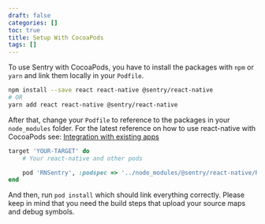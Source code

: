 ```yaml
---
draft: false
categories: []
toc: true
title: Setup With CocoaPods
tags: []
---
```

To use Sentry with CocoaPods, you have to install the packages with `npm` or `yarn` and link them locally in your `Podfile`.

```bash
npm install --save react react-native @sentry/react-native
# OR
yarn add react react-native @sentry/react-native
```

After that, change your `Podfile` to reference to the packages in your `node_modules` folder. For the latest reference on how to use react-native with CocoaPods see: [Integration with existing apps](https://facebook.github.io/react-native/docs/integration-with-existing-apps.html#configuring-cocoapods-dependencies)

```ruby
target 'YOUR-TARGET' do
    # Your react-native and other pods

    pod 'RNSentry', :podspec => '../node_modules/@sentry/react-native/RNSentry.podspec' # or your path to node_modules
end
```

And then, run `pod install` which should link everything correctly. Please keep in mind that you need the build steps that upload your source maps and debug symbols.
